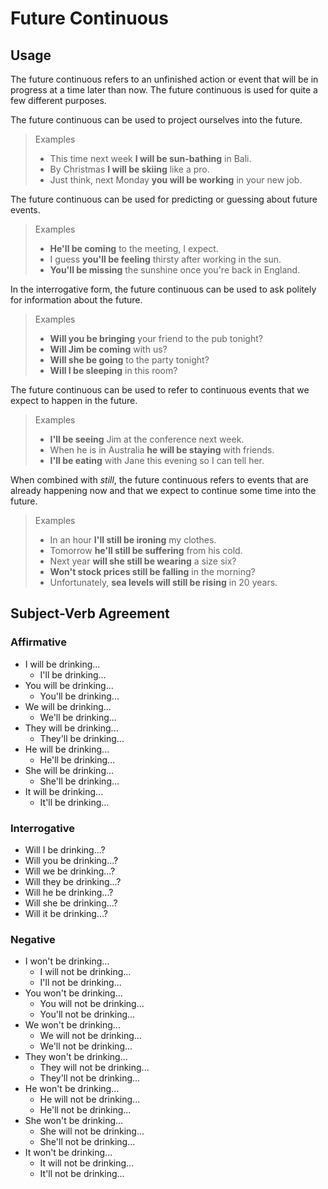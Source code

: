 # Future Continuous

## Usage

The future continuous refers to an unfinished action or event that will be in progress at a time later than now. The future continuous is used for quite a few different purposes.

The future continuous can be used to project ourselves into the future.

> Examples
>
> - This time next week **I will be sun-bathing** in Bali.
> - By Christmas **I will be skiing** like a pro.
> - Just think, next Monday **you will be working** in your new job.

The future continuous can be used for predicting or guessing about future events.

> Examples
>
> - **He'll be coming** to the meeting, I expect.
> - I guess **you'll be feeling** thirsty after working in the sun.
> - **You'll be missing** the sunshine once you're back in England.

In the interrogative form, the future continuous can be used to ask politely for information about the future.

> Examples
>
> - **Will you be bringing** your friend to the pub tonight?
> - **Will Jim be coming** with us?
> - **Will she be going** to the party tonight?
> - **Will I be sleeping** in this room?

The future continuous can be used to refer to continuous events that we expect to happen in the future.

> Examples
>
> - **I'll be seeing** Jim at the conference next week.
> - When he is in Australia **he will be staying** with friends.
> - **I'll be eating** with Jane this evening so I can tell her.

When combined with *still*, the future continuous refers to events that are already happening now and that we expect to continue some time into the future.

> Examples
>
> - In an hour **I'll still be ironing** my clothes.
> - Tomorrow **he'll still be suffering** from his cold.
> - Next year **will she still be wearing** a size six?
> - **Won't stock prices still be falling** in the morning?
> - Unfortunately, **sea levels will still be rising** in 20 years.

## Subject-Verb Agreement

### Affirmative

- I will be drinking...
  - I'll be drinking...
- You will be drinking...
  - You'll be drinking...
- We will be drinking...
  - We'll be drinking...
- They will be drinking...
  - They'll be drinking...
- He will be drinking...
  - He'll be drinking...
- She will be drinking...
  - She'll be drinking...
- It will be drinking...
  - It'll be drinking...

### Interrogative

- Will I be drinking...?
- Will you be drinking...?
- Will we be drinking...?
- Will they be drinking...?
- Will he be drinking...?
- Will she be drinking...?
- Will it be drinking...?

### Negative

- I won't be drinking...
  - I will not be drinking...
  - I'll not be drinking...
- You won't be drinking...
  - You will not be drinking...
  - You'll not be drinking...
- We won't be drinking...
  - We will not be drinking...
  - We'll not be drinking...
- They won't be drinking...
  - They will not be drinking...
  - They'll not be drinking...
- He won't be drinking...
  - He will not be drinking...
  - He'll not be drinking...
- She won't be drinking...
  - She will not be drinking...
  - She'll not be drinking...
- It won't be drinking...
  - It will not be drinking...
  - It'll not be drinking...
